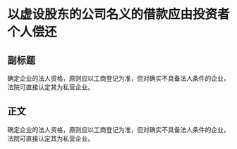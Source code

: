 # 以虚设股东的公司名义的借款应由投资者个人偿还
## 副标题
确定企业的法人资格，原则应以工商登记为准，但对确实不具备法人条件的企业，法院可直接认定其为私营企业。
## 正文
确定企业的法人资格，原则应以工商登记为准，但对确实不具备法人条件的企业，法院可直接认定其为私营企业。